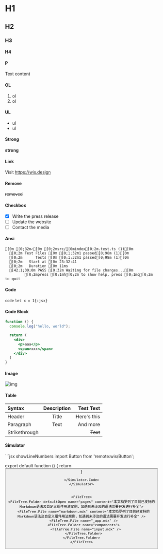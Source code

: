 # H1

## H2

### H3

#### H4

#### P
Text content

#### OL
1. ol
2. ol

#### UL
- ul
- ul

#### Strong
**strong**

#### Link
Visit https://wis.design

#### Remove
~~removed~~

#### Checkbox
- [x] Write the press release
- [ ] Update the website
- [ ] Contact the media

#### Ansi
```ansi
[0m [0;32m✓[0m [0;2msrc/[0mindex[0;2m.test.ts (1)[0m
  [0;2m Test Files [0m [0;1;32m1 passed[0;98m (1)[0m
  [0;2m      Tests [0m [0;1;32m1 passed[0;98m (1)[0m
  [0;2m   Start at [0m 23:32:41
  [0;2m   Duration [0m 11ms
  [42;1;39;0m PASS [0;32m Waiting for file changes...[0m
         [0;2mpress [0;1mh[0;2m to show help, press [0;1mq[0;2m to quit
```

#### Code
`code`
`let x = 1{:jsx}`

#### Code Block
```jsx {2,6-7} showLineNumbers
function () {
  console.log("hello, world");

  return (
    <div>
      <p>aaa</p>
      <span>xxx</span>
    </div>
  )
}
```

#### Image
![img](https://wis.design/wp-content/uploads/2023/11/6-scaled.jpg)

#### Table
| Syntax        | Description |   Test Text |
| :------------ | :---------: | ----------: |
| Header        |    Title    | Here's this |
| Paragraph     |    Text     |    And more |
| Strikethrough |             |    ~~Text~~ |



#### Simulator
<Simulator height={200}>
  <Remote is="remote:wis/Button" />
  <Simulator.Code>
  ```jsx showLineNumbers
  import Button from 'remote:wis/Button';

  export default function () {
    return <Button />
  }
  ```
  </Simulator.Code>
</Simulator>


<FileTree>
  <FileTree.Folder defaultOpen name="pages" content="本文档罗列了目前已支持的Markdown语法及自定义组件用法案例，如遇到未涉及的语法需要开发进行补全">
    <FileTree.File name="markdown.mdx" content="本文档罗列了目前已支持的Markdown语法及自定义组件用法案例，如遇到未涉及的语法需要开发进行补全" />
    <FileTree.File name="_app.mdx" />
    <FileTree.Folder name="components">
      <FileTree.File name="input.mdx" />
    </FileTree.Folder>
  </FileTree.Folder>
</FileTree>
